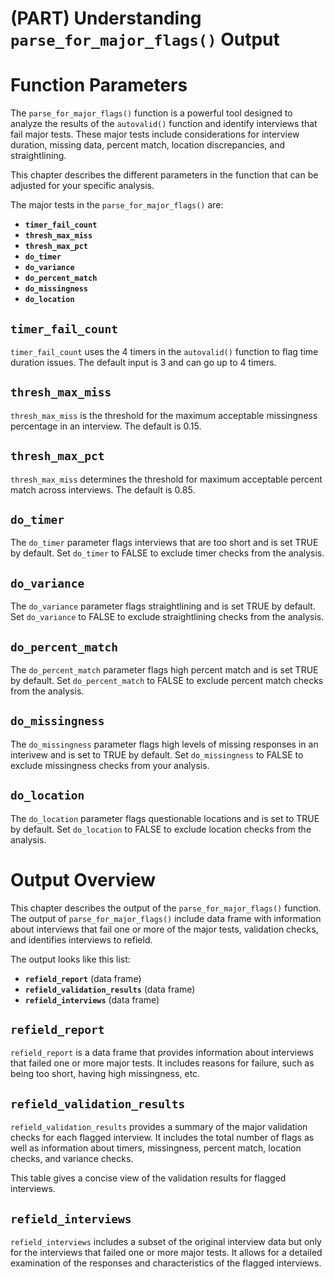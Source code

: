 # (PART) Understanding `parse_for_major_flags()` Output {-}

# Function Parameters

The `parse_for_major_flags()` function is a powerful tool designed to analyze the results of the `autovalid()` function and identify interviews that fail major tests. These major tests include considerations for interview duration, missing data, percent match, location discrepancies, and straightlining.

This chapter describes the different parameters in the function that can be adjusted for your specific analysis. 

The major tests in the `parse_for_major_flags()` are:

- **`timer_fail_count`**
- **`thresh_max_miss`**
- **`thresh_max_pct`**
- **`do_timer`**
- **`do_variance`**
- **`do_percent_match`**
- **`do_missingness`**
- **`do_location`**

## `timer_fail_count`

`timer_fail_count` uses the 4 timers in the `autovalid()` function to flag time duration issues. The default input is 3 and can go up to 4 timers. 

## `thresh_max_miss`

`thresh_max_miss` is the threshold for the maximum acceptable missingness percentage in an interview. The default is 0.15. 

## `thresh_max_pct`

`thresh_max_miss` determines the threshold for maximum acceptable percent match across interviews. The default is 0.85.

## `do_timer`

The `do_timer` parameter flags interviews that are too short and is set TRUE by default. Set `do_timer` to FALSE to exclude timer checks from the analysis.

## `do_variance`

The `do_variance` parameter flags straightlining and is set TRUE by default. Set `do_variance` to FALSE to exclude straightlining checks from the analysis.

## `do_percent_match`

The `do_percent_match` parameter flags high percent match and is set TRUE by default. Set `do_percent_match` to FALSE to exclude percent match checks from the analysis. 

## `do_missingness` 

The `do_missingness` parameter flags high levels of missing responses in an interivew and is set to TRUE by default. Set `do_missingness` to FALSE to exclude missingness checks from your analysis.

## `do_location`

The `do_location` parameter flags questionable locations and is set to TRUE by default. Set `do_location` to FALSE to exclude location checks from the analysis. 

# Output Overview

This chapter describes the output of the `parse_for_major_flags()` function. The output of `parse_for_major_flags()` include data frame with information about interviews that fail one or more of the major tests, validation checks, and identifies interviews to refield. 

The output looks like this list:

- **`refield_report`** (data frame)
- **`refield_validation_results`** (data frame)
- **`refield_interviews`** (data frame)

## `refield_report`

`refield_report` is a data frame that provides information about interviews that failed one or more major tests. It includes reasons for failure, such as being too short, having high missingness, etc.


## `refield_validation_results`

`refield_validation_results` provides a summary of the major validation checks for each flagged interview. It includes the total number of flags as well as information about timers, missingness, percent match, location checks, and variance checks. 

This table gives a concise view of the validation results for flagged interviews.

## `refield_interviews`
`refield_interviews` includes a subset of the original interview data but only for the interviews that failed one or more major tests. It allows for a detailed examination of the responses and characteristics of the flagged interviews.